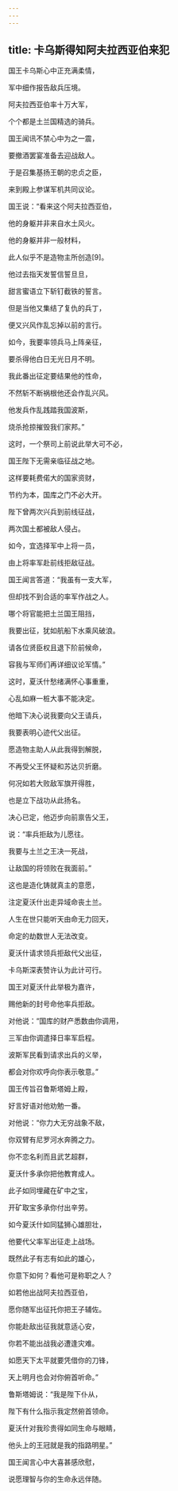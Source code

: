 ```yaml
---
---
---
```

title: 卡乌斯得知阿夫拉西亚伯来犯
---




国王卡乌斯心中正充满柔情，

军中细作报告敌兵压境。

阿夫拉西亚伯率十万大军，

个个都是土兰国精选的骑兵。

国王闻讯不禁心中为之一震，

要撤酒罢宴准备去迎战敌人。

于是召集基扬王朝的忠贞之臣，

来到殿上参谋军机共同议论。

国王说：“看来这个阿夫拉西亚伯，

他的身躯并非来自水土风火。

他的身躯并非一般材料，

此人似乎不是造物主所创造[9]。

他过去指天发誓信誓旦旦，

甜言蜜语立下斩钉截铁的誓言。

但是当他又集结了复仇的兵丁，

便又兴风作乱忘掉以前的言行。

如今，我要率领兵马上阵亲征，

要杀得他白日无光日月不明。

我此番出征定要结果他的性命，

不然斩不断祸根他还会作乱兴风。

他发兵作乱践踏我国波斯，

烧杀抢掠摧毁我们家邦。”

这时，一个祭司上前说此举大可不必，

国王陛下无需亲临征战之地。

这样要耗费偌大的国家资财，

节约为本，国库之门不必大开。

陛下曾两次兴兵到前线征战，

两次国土都被敌人侵占。

如今，宜选择军中上将一员，

由上将率军赴前线拒敌征战。

国王闻言答道：“我虽有一支大军，

但却找不到合适的率军作战之人。

哪个将官能把土兰国王阻挡，

我要出征，犹如航船下水乘风破浪。

请各位贤臣权且退下阶前候命，

容我与军师们再详细议论军情。”

这时，夏沃什愁绪满怀心事重重，

心乱如麻一桩大事不能决定。

他暗下决心说我要向父王请兵，

我要表明心迹代父出征。

愿造物主助人从此我得到解脱，

不再受父王怀疑和苏达贝折磨。

何况如若大败敌军旗开得胜，

也是立下战功从此扬名。

决心已定，他迈步向前禀告父王，

说：“率兵拒敌为儿愿往。

我要与土兰之王决一死战，

让敌国的将领败在我面前。”

这也是造化铸就真主的意愿，

注定夏沃什出走异域命丧土兰。

人生在世只能听天由命无力回天，

命定的劫数世人无法改变。

夏沃什请求领兵拒敌代父出征，

卡乌斯深表赞许认为此计可行。

国王对夏沃什此举极为嘉许，

赐他新的封号命他率兵拒敌。

对他说：“国库的财产悉数由你调用，

三军由你调遣择日率军启程。

波斯军民看到请求出兵的义举，

都会对你欢呼向你表示敬意。”

国王传旨召鲁斯塔姆上殿，

好言好语对他劝勉一番。

对他说：“你力大无穷战象不敌，

你双臂有尼罗河水奔腾之力。

你不恋名利而且武艺超群，

夏沃什多承你把他教育成人。

此子如同埋藏在矿中之宝，

开矿取宝多承你付出辛劳。

如今夏沃什如同猛狮心雄胆壮，

他要代父率军出征走上战场。

既然此子有志有如此的雄心，

你意下如何？看他可是称职之人？

如若他出战阿夫拉西亚伯，

愿你随军出征托你把王子辅佐。

你能赴敌出征我就意适心安，

你若不能出战我必遭逢灾难。

如愿天下太平就要凭借你的刀锋，

天上明月也会对你俯首听命。”

鲁斯塔姆说：“我是陛下仆从，

陛下有什么指示我定然俯首领命。

夏沃什对我珍贵得如同生命与眼睛，

他头上的王冠就是我的指路明星。”

国王闻言心中大喜甚感欣慰，

说愿理智与你的生命永远伴随。